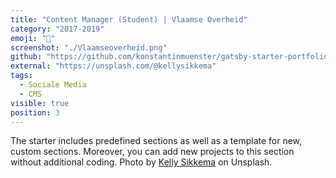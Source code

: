 ```yaml
---
title: "Content Manager (Student) | Vlaamse Overheid"
category: "2017-2019"
emoji: "🧰"
screenshot: "./Vlaamseoverheid.png"
github: "https://github.com/konstantinmuenster/gatsby-starter-portfolio-minimal"
external: "https://unsplash.com/@kellysikkema"
tags:
  - Sociale Media
  - CMS
visible: true
position: 3
---
```


The starter includes predefined sections as well as a template for new, custom sections. Moreover, you can add new projects to this section without additional coding. Photo by <a href="https://unsplash.com/@kellysikkema?utm_source=unsplash&utm_medium=referral&utm_content=creditCopyText" target="_blank" rel="nofollow noopener noreferrer" aria-label="External Link">Kelly Sikkema</a> on Unsplash.
